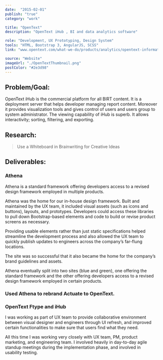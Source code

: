 ```yaml
---
date:  "2015-02-01"
publish: "true" 
category: "work"

title: "OpenText"
description: "OpenText iHub , BI and data analytics software"

role: "Development, UX Prototyping, Design System"
tools: "HTML, Bootstrap 3, AngularJS, SCSS" 
link: "www.opentext.com/what-we-do/products/analytics/opentext-information-hub"

source: "Website"
imageUrl: "./OpenTextThumbnail.png"
postColor: "#2e3d98"
---
```



## Problem/Goal:
OpenText iHub is the commercial platform for all BIRT content. It is a deployment server that helps developer managing report content. Moreover it provides visualization tools and gives control of users and users group to system administrator. The viewing capability of iHub is superb. It allows interactivity; sorting, filtering, and exporting.

## Research:

> Use a Whiteboard in Brainwriting for Creative Ideas

<PhotoGallery variant="OpentextWhiteboard" columns={2}/>

## Deliverables:

### Athena

Athena is a standard framework offering developers access to a revised design framework employed in multiple products.

Athena was the home for our in-house design framework.  Built and maintained by the UX team, it included visual assets (such as icons and buttons), layouts, and prototypes. Developers could access these libraries to pull down Bootstrap-based elements and code to build or revise product screens as necessary.

Providing usable elements rather than just static specifications helped streamline the development process and also allowed the UX team to quickly publish updates to engineers across the company’s far-flung locations.

The site was so successful that it also became the home for the company’s brand guidelines and assets.

Athena eventually split into two sites (blue and green), one offering the standard framework and the other offering developers access to a revised design framework employed in certain products.

<PhotoGallery variant="OpenTextAthena" title="OpenText Athena Design System"/>

### Used Athena to rebrand Actuate to OpenText. 

<PhotoGallery variant="OpenTextRebrand" columns={2}/>

### OpenText Ftype and iHub

I was working as part of UX team to provide collaborative environment between visual designer and engineers through UI refresh, and improved certain functionalities to make sure that users find what they need. 

All this time I was working very closely with UX team, PM, product marketing, and engineering team. I involved heavily in day-to-day agile standup meetings during the implementation phase, and involved in usability testing.

<PhotoGallery variant="OpenTextFtype" title="OpenText Ftype"/>

<PhotoGallery variant="OpenTextIhub" title="IhubAnalytics and Data Visualization Platform" />
